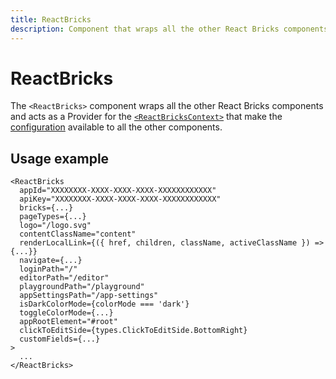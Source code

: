 ```yaml
---
title: ReactBricks
description: Component that wraps all the other React Bricks components and acts as a Provider for the <ReactBricksContext>
---
```


# ReactBricks

The `<ReactBricks>` component wraps all the other React Bricks components and acts as a Provider for the [`<ReactBricksContext>`](/api-reference/context/react-bricks-context) that make the [configuration](/docs/configuration/configuration) available to all the other components.

## Usage example

```tsx
<ReactBricks
  appId="XXXXXXXX-XXXX-XXXX-XXXX-XXXXXXXXXXXX"
  apiKey="XXXXXXXX-XXXX-XXXX-XXXX-XXXXXXXXXXXX"
  bricks={...}
  pageTypes={...}
  logo="/logo.svg"
  contentClassName="content"
  renderLocalLink={({ href, children, className, activeClassName }) => {...}}
  navigate={...}
  loginPath="/"
  editorPath="/editor"
  playgroundPath="/playground"
  appSettingsPath="/app-settings"
  isDarkColorMode={colorMode === 'dark'}
  toggleColorMode={...}
  appRootElement="#root"
  clickToEditSide={types.ClickToEditSide.BottomRight}
  customFields={...}
>
  ...
</ReactBricks>
```
